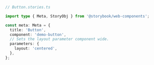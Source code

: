 ```ts
// Button.stories.ts

import type { Meta, StoryObj } from '@storybook/web-components';

const meta: Meta = {
  title: 'Button',
  component: 'demo-button',
  // Sets the layout parameter component wide.
  parameters: {
    layout: 'centered',
  },
};
```
